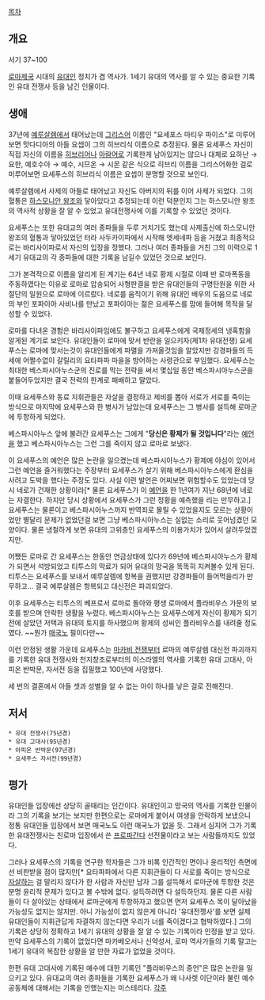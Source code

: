 [[목차]]
== 개요 ==
서기 37~100

[[로마제국]] 시대의 [[유대인]] 정치가 겸 역사가. 1세기 유대의 역사를 알 수 있는 중요한 기록인 유대 전쟁사 등을 남긴 인물이다.
== 생애 ==
37년에 [[예루살렘]]에서 태어났는데 [[그리스어]] 이름인 "요세포스 마티우 파이스"로 미루어보면 맛다디아의 아들 요셉이 그의 히브리식 이름으로 추정된다. 물론 요세푸스 자신이 직접 자신의 이름을 [[히브리어]]나 [[아람어]]로 기록한게 남아있지는 않으나 대체로 요하난 → 요한, 예호수아 → 예수, 시므온 → 시몬 같은 식으로 히브리 이름을 그리스어화한 걸로 미루어보면 요세푸스의 히브리식 이름은 요셉이 분명할 것으로 보인다.

예루살렘에서 사제의 아들로 태어났고 자신도 아버지의 뒤를 이어 사제가 되었다. 그의 혈통은 [[하스모니안 왕조]]와 닿아있다고 추정되는데 이런 덕분인지 그는 하스모니안 왕조의 역사적 상황을 잘 알 수 있었고 유대전쟁사에 이를 기록할 수 있었던 것이다.

요세푸스는 또한 유대교의 여러 종파들을 두루 거치기도 했는데 사제출신에 하스모니안 왕조의 혈통과 닿아있었던 터라 사두카이파에서 시작해 엣세네파 등을 거쳤고 최종적으로는 바리사이파로서 자신의 입장을 정했다. 그러나 여러 종파들을 거친 그의 이력으로 1세기 유대교의 각 종파들에 대한 기록을 남길수 있었던 것으로 보인다.

그가 본격적으로 이름을 알리게 된 계기는 64년 네로 황제 시절로 이때 반 로마폭동을 주동하였다는 이유로 로마로 압송되어 사형판결을 받은 유대인들의 구명탄원을 위한 사절단의 일원으로 로마에 이르렀다. 네로를 움직이기 위해 유대인 배우의 도움으로 네로의 부인 포파이아 사비나를 만났고 포파이아는 젊은 요세푸스를 맘에 들어해 목적을 달성할 수 있었다.

로마를 다녀온 경험은 바리사이파임에도 불구하고 요세푸스에게 국제정세의 냉혹함을 알게된 계기로 보인다. 유대인들이 로마에 맞서 반란을 일으키자(제1차 유대전쟁) 요세푸스는 로마에 맞서는것이 유대인들에게 파멸을 가져올것임을 알았지만 강경파들의 득세에 어쩔수없이 갈릴리의 요타파파 마을을 방어하는 사령관으로 부임했다. 요세푸스는 최대한 베스파시아누스군의 진로를 막는 전략을 써서 몇십일 동안 베스파시아누스군을 붙들어두었지만 결국 전력의 한계로 패배하고 말았다.

이때 요세푸스와 동료 지휘관들은 자살을 결정하고 제비를 뽑아 서로가 서로를 죽이는 방식으로 마지막에 요세푸스와 한 병사가 남았는데 요세푸스는 그 병사를 설득해 로마군에 투항하게 되었다.

베스파시아누스 앞에 불려간 요세푸스는 그에게 "'''당신은 황제가 될 것입니다'''"라는 [[예언]]을 했고 베스파시아누스는 그런 그를 죽이지 않고 로마로 보냈다.

이 요세푸스의 예언은 많은 논란을 일으켰는데 베스파시아누스가 황제에 야심이 있어서 그런 예언을 즐거워했다는 주장부터 요세푸스가 살기 위해 베스파시아누스에게 환심을 사려고 도박을 했다는 주장도 있다. 사실 이런 발언은 어찌보면 위험할수도 있었는데 당시 네로가 건재한 상황이라[* 물론 요세푸스가 이 [[예언]]을 한 1년여가 지난 68년에 네로는 자결한다. 하지만 당시 상황에서 요세푸스가 그런 정황을 예측했을 리는 만무하고.] 요세푸스는 물론이고 베스파시아누스까지 반역죄로 몰릴 수 있었을지도 모르는 상황이었만 별달리 문제가 없었던걸 보면 그냥 베스파시아누스는 실없는 소리로 웃어넘겼던 모양이다. 물론 냉철하게 보면 유대의 고위층인 요세푸스의 이용가치가 있어서 살려두었겠지만.

어쨌든 로마로 간 요세푸스는 한동안 연금상태에 있다가 69년에 베스파시아누스가 황제가 되면서 석방되었고 티투스의 막료가 되어 유대의 망국을 똑똑히 지켜볼수 있게 된다. 티투스는 요세푸스를 보내서 예루살렘에 항복을 권했지만 강경파들이 들어먹을리가 만무하고... 결국 예루살렘은 항복되고 대신전은 파괴되었다.

이후 요세푸스는 티투스의 베프로서 로마로 돌아와 평생 로마에서 플라비우스 가문의 보호를 받으며 안락한 생활을 누렸다. 베스파시아누스는 요세푸스에게 자신이 황제가 되기 전에 살았던 저택과 유대의 토지를 하사했으며 황제의 성씨인 플라비우스를 내려줄 정도였다. ~~뭔가 [[매국노]] 필이다만~~

이런 안정된 생활 가운데 요세푸스는 [[마카비 전쟁]]부터 로마의 예루살렘 대신전 파괴까지를 기록한 유대 전쟁사와 천지창조로부터의 이스라엘의 역사를 기록한 유대 고대사, 아피온 반박문, 자서전 등을 집필했고 100년에 사망했다.

세 번의 결혼에서 아들 셋과 성별을 알 수 없는 아이 하나를 낳은 걸로 전해진다.
== 저서 ==
 * 유대 전쟁사(75년경)
 * 유대 고대사(95년경)
 * 아피온 반박문(97년경)
 * 요세푸스 자서전(99년경)
== 평가 ==
유대인들 입장에선 상당히 골때리는 인간이다. 유대인이고 망국의 역사를 기록한 인물이라 그의 기록을 보기는 보지만 한편으로는 로마에게 붙어서 여생을 안락하게 보냈으니 정통 유대인들 입장에서 보면 매국노도 이런 매국노가 없을 듯. 그래서 심지어 그가 기록한 유대전쟁사는 친로마 입장에서 쓴 [[프로파간다]] 선전물이라고 보는 사람들까지도 있었다.

그러나 요세푸스의 기록을 연구한 학자들은 그가 비록 인간적인 면이나 윤리적인 측면에선 비판받을 점이 많지만[* 요타파파에서 다른 지휘관들이 다 서로를 죽이는 방식으로 [[자살]]하는 걸 말리지 않다가 한 사람과 자신만 남자 그를 설득해서 로마군에 투항한 것은 분명 윤리적 문제가 있다고 볼 수밖에 없다. 설득하려면 다 설득하던지. 물론 다른 사람들이 다 살아있는 상태에서 로마군에게 투항하자고 했으면 먼저 요세푸스 목이 달아났을 가능성도 없지는 않지만. 아니 가능성이 없지 않은게 아니라 '유대전쟁사'를 보면 실제 유대인들이 지휘관답게 자결하지 않는다면 우리가 너를 죽이겠다고 협박하였다.] 그의 기록은 상당히 정확하고 1세기 유대의 상황을 잘 알 수 있는 기록이라 인정을 받고 있다. 만약 요세푸스의 기록이 없었다면 마카베오서나 신약성서, 로마 역사가들의 기록 말고는 1세기 유대의 복잡한 상황을 알 만한 자료가 없었을 것이다.

한편 유대 고대사에 기록된 예수에 대한 기록인 "플라비우스의 증언"은 많은 논란을 일으키고 있다. 유대교의 여러 종파들을 기록한 요세푸스가 왜 나사렛 이단이라 불린 예수 공동체에 대해서는 기록을 안했는지는 미스테리다.
[[각주]]
